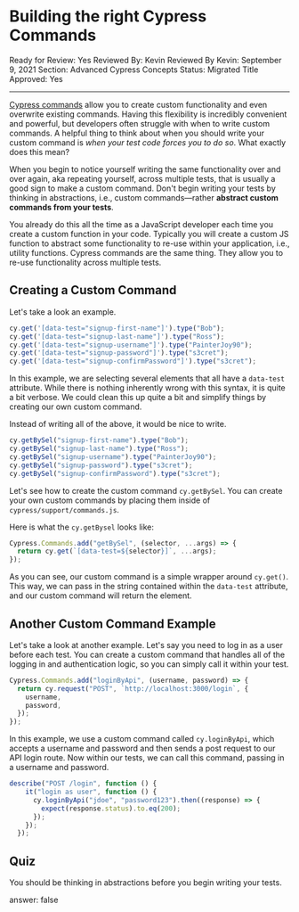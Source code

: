 # Building the right Cypress Commands

Ready for Review: Yes
Reviewed By: Kevin
Reviewed By Kevin: September 9, 2021
Section: Advanced Cypress Concepts
Status: Migrated
Title Approved: Yes

---

[Cypress commands](https://docs.cypress.io/api/cypress-api/custom-commands) allow you to create custom functionality and even overwrite existing commands. Having this flexibility is incredibly convenient and powerful, but developers often struggle with when to write custom commands. A helpful thing to think about when you should write your custom command is *when your test code forces you to do so*. What exactly does this mean?

When you begin to notice yourself writing the same functionality over and over again, aka repeating yourself, across multiple tests, that is usually a good sign to make a custom command. Don't begin writing your tests by thinking in abstractions, i.e., custom commands—rather **abstract custom commands from your tests**.

You already do this all the time as a JavaScript developer each time you create a custom function in your code. Typically you will create a custom JS function to abstract some functionality to re-use within your application, i.e., utility functions. Cypress commands are the same thing. They allow you to re-use functionality across multiple tests.

## Creating a Custom Command

Let's take a look an example.

```jsx
cy.get('[data-test="signup-first-name"]').type("Bob");
cy.get('[data-test="signup-last-name"]').type("Ross");
cy.get('[data-test="signup-username"]').type("PainterJoy90");
cy.get('[data-test="signup-password"]').type("s3cret");
cy.get('[data-test="signup-confirmPassword"]').type("s3cret");
```

In this example, we are selecting several elements that all have a `data-test` attribute. While there is nothing inherently wrong with this syntax, it is quite a bit verbose. We could clean this up quite a bit and simplify things by creating our own custom command.

Instead of writing all of the above, it would be nice to write.

```jsx
cy.getBySel("signup-first-name").type("Bob");
cy.getBySel("signup-last-name").type("Ross");
cy.getBySel("signup-username").type("PainterJoy90");
cy.getBySel("signup-password").type("s3cret");
cy.getBySel("signup-confirmPassword").type("s3cret");
```

Let's see how to create the custom command `cy.getBySel`. You can create your own custom commands by placing them inside of `cypress/support/commands.js`. 

Here is what the `cy.getBysel` looks like:

```jsx
Cypress.Commands.add("getBySel", (selector, ...args) => {
  return cy.get(`[data-test=${selector}]`, ...args);
});
```

As you can see, our custom command is a simple wrapper around `cy.get()`. This way, we can pass in the string contained within the `data-test` attribute, and our custom command will return the element. 

## Another Custom Command Example

Let's take a look at another example. Let's say you need to log in as a user before each test. You can create a custom command that handles all of the logging in and authentication logic, so you can simply call it within your test.

```jsx
Cypress.Commands.add("loginByApi", (username, password) => {
  return cy.request("POST", `http://localhost:3000/login`, {
    username,
    password,
  });
});
```

In this example, we use a custom command called `cy.loginByApi`, which accepts a username and password and then sends a post request to our API login route. Now within our tests, we can call this command, passing in a username and password. 

```jsx
describe("POST /login", function () {
    it("login as user", function () {
      cy.loginByApi("jdoe", "password123").then((response) => {
        expect(response.status).to.eq(200);
      });
    });
  });
```

## Quiz

You should be thinking in abstractions before you begin writing your tests.

answer: false